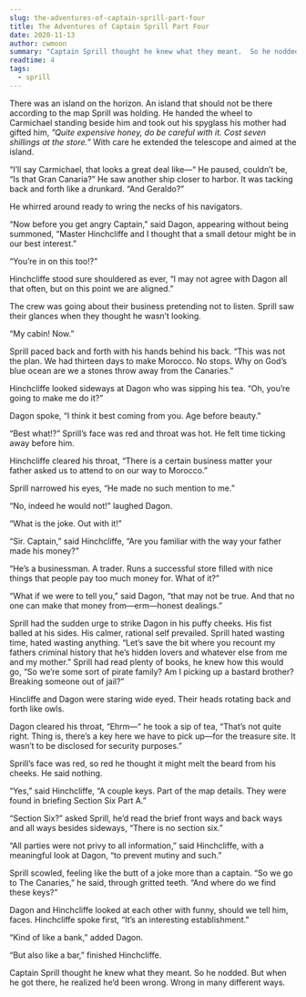 ```yaml
---
slug: the-adventures-of-captain-sprill-part-four
title: The Adventures of Captain Sprill Part Four
date: 2020-11-13
author: cwmoon
summary: "Captain Sprill thought he knew what they meant.  So he nodded.  But when he got there, he realized he’d been wrong.  Wrong in many different ways."
readtime: 4
tags:
  - sprill
---
```


There was an island on the horizon.  An island that should not be there according to the map Sprill was holding.  He handed the wheel to Carmichael standing beside him and took out his spyglass his mother had gifted him, *”Quite expensive honey, do be careful with it.  Cost seven shillings at the store.”* With care he extended the telescope and aimed at the island. 

“I’ll say Carmichael, that looks a great deal like—“ He paused, couldn’t be, “Is that Gran Canaria?”  He saw another ship closer to harbor.  It was tacking back and forth like a drunkard. “And Geraldo?” 

He whirred around ready to wring the necks of his navigators. 

“Now before you get angry Captain,” said Dagon, appearing without being summoned, “Master Hinchcliffe and I thought that a small detour might be in our best interest.” 

“You’re in on this too!?” 

Hinchcliffe stood sure shouldered as ever, “I may not agree with Dagon all that often, but on this point we are aligned.”

The crew was going about their business pretending not to listen.  Sprill saw their glances when they thought he wasn’t looking. 

“My cabin!  Now.”

Sprill paced back and forth with his hands behind his back.  “This was not the plan.  We had thirteen days to make Morocco. No stops.  Why on God’s blue ocean are we a stones throw away from the Canaries.” 

Hinchcliffe looked sideways at Dagon who was sipping his tea. “Oh, you’re going to make me do it?”

Dagon spoke, “I think it best coming from you.  Age before beauty.”

“Best what!?” Sprill’s face was red and throat was hot. He felt time ticking away before him. 

Hinchcliffe cleared his throat, “There is a certain business matter your father asked us to attend to on our way to Morocco.” 

Sprill narrowed his eyes, “He made no such mention to me.”

“No, indeed he would not!” laughed Dagon. 

“What is the joke. Out with it!” 

“Sir. Captain,” said Hinchcliffe, “Are you familiar with the way your father made his money?”

“He’s a businessman.  A trader.  Runs a successful store filled with nice things that people pay too much money for.  What of it?” 

“What if we were to tell you,” said Dagon, “that may not be true.  And that no one can make that money from—erm—honest dealings.” 

Sprill had the sudden urge to strike Dagon in his puffy cheeks. His fist balled at his sides. His calmer, rational self prevailed. Sprill hated wasting time, hated wasting anything. “Let’s save the bit where you recount my fathers criminal history that he’s hidden lovers and whatever else from me and my mother.” Sprill had read plenty of books, he knew how this would go, “So we’re some sort of pirate family?  Am I picking up a bastard brother?  Breaking someone out of jail?”

Hincliffe and Dagon were staring wide eyed.  Their heads rotating back and forth like owls.

Dagon cleared his throat, “Ehrm—“ he took a sip of tea, “That’s not quite right.  Thing is, there’s a key here we have to pick up—for the treasure site.  It wasn’t to be disclosed for security purposes.” 

Sprill’s face was red, so red he thought it might melt the beard from his cheeks. He said nothing. 

“Yes,” said Hinchcliffe, “A couple keys.  Part of the map details.  They were found in briefing Section Six Part A.”

“Section Six?” asked Sprill, he’d read the brief front ways and back ways and all ways besides sideways, “There is no section six.”

“All parties were not privy to all information,” said Hinchcliffe, with a meaningful look at Dagon, “to prevent mutiny and such.”

Sprill scowled, feeling like the butt of a joke more than a captain.  “So we go to The Canaries,” he said, through gritted teeth. “And where do we find these keys?”

Dagon and Hinchcliffe looked at each other with funny, should we tell him, faces. Hinchcliffe spoke first, “It’s an interesting establishment.”

“Kind of like a bank,” added Dagon.

“But also like a bar,” finished Hinchcliffe. 

Captain Sprill thought he knew what they meant.  So he nodded.  But when he got there, he realized he’d been wrong.  Wrong in many different ways. 